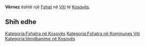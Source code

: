 {{Fshat në Kosovës
 | Emri                = Vërnez
| sqi_N_name = Vërnez
| sqi_N_FULL_NAME_RO = Vërnez
| sqi_N_FULL_NAME_ND_RO = Vernez
| sqi_N_SORT_NAME_RG = VERNEZ
| sqi_N_FULL_NAME_RG = Vërnez
| sqi_N_FULL_NAME_ND_RG = Vernez
| sqi_V_name = Vërnezi
| sqi_V_FULL_NAME_RO = Vërnezi
| sqi_V_FULL_NAME_ND_RO = Vernezi
| sqi_V_SORT_NAME_RG = VERNEZI
| sqi_V_FULL_NAME_RG = Vërnezi
| sqi_V_FULL_NAME_ND_RG = Vernezi
| srp_N_name = Vrnez
| srp_N_FULL_NAME_RO = Vrnez
| srp_N_FULL_NAME_ND_RO = Vrnez
| srp_N_SORT_NAME_RG = VRNEZ
| srp_N_FULL_NAME_RG = Vrnez
| srp_N_FULL_NAME_ND_RG = Vrnez
| srp_NS_name = Врнез
| srp_NS_FULL_NAME_RO = Врнез
| srp_NS_FULL_NAME_ND_RO = Врнез
| srp_NS_SORT_NAME_RG = ВРНЕЗ
| srp_NS_FULL_NAME_RG = Врнез
| srp_NS_FULL_NAME_ND_RG = Врнез

 | Emri (Rasa dhanore) = 
 | Figura              = 
 | Shteti              = Kosovo
 | Komuna              = Viti
 | Kodi postar         = 
 | Sipërfaqja          = 

 | Popullsia           = 

 | Regj. i popullsisë  = 
 | Dend. e popullsisë  = 
 | Faqja zyrtare       = 
 <!--- Koordinatat ----> 
 | Gjerësia            = 42.300278
 | Gjatësia            = 21.478333
 | Lartësia            = 
}}
'''Vërnez''' është një [[Fshat]] në [[Viti]] të [[Kosovës]].

<!-- == Gjeografia == -->
<!-- == Historia == -->
<!-- == Demografia == -->
== Shih edhe ==
{{Komuna Viti}}
{{Kosovo-Administrata-Cung}}

[[Kategoria:Fshatra në Kosovës]]
[[Kategoria:Fshatra në Kommunes Viti]]
[[Kategoria:Vendbanime në Kosovës]]
